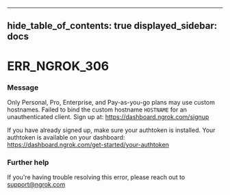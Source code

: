 

---
hide_table_of_contents: true
displayed_sidebar: docs
---


# ERR_NGROK_306

### Message
Only Personal, Pro, Enterprise, and Pay-as-you-go plans may use custom hostnames.
Failed to bind the custom hostname `HOSTNAME` for an unauthenticated client.
Sign up at: https://dashboard.ngrok.com/signup

If you have already signed up, make sure your authtoken is installed.
Your authtoken is available on your dashboard: https://dashboard.ngrok.com/get-started/your-authtoken

<ErrorDetails error="err_ngrok_306" />



### Further help
If you're having trouble resolving this error, please reach out to [support@ngrok.com](mailto:support@ngrok.com?subject=Help%20with%20ERR_NGROK_306)


